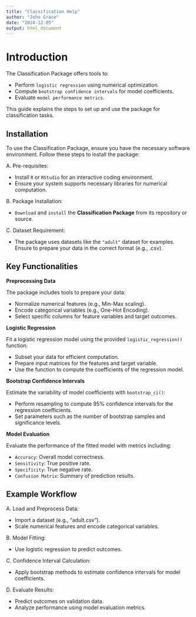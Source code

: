 ```yaml
---
title: "Classification Help"
author: "John Grace"
date: "2024-12-05"
output: html_document
---
```

# Introduction

The Classification Package offers tools to:

- Perform ```logistic regression``` using numerical optimization.
- Compute ```bootstrap confidence intervals``` for model coefficients.
- Evaluate ```model performance metrics```.

This guide explains the steps to set up and use the package for classification tasks.

## Installation

To use the Classification Package, ensure you have the necessary software environment. Follow these steps to install the package:

A. Pre-requisites:

- Install ```R``` or ```RStudio``` for an interactive coding environment.
- Ensure your system supports necessary libraries for numerical computation.

B. Package Installation:

- ```Download``` and ```install``` the **Classification Package** from its repository or source.

C. Dataset Requirement:

- The package uses datasets like the ```"adult"``` dataset for examples. Ensure to prepare your data in the correct format (e.g., .csv).

## Key Functionalities

**Preprocessing Data**

The package includes tools to prepare your data:

- Normalize numerical features (e.g., Min-Max scaling).
- Encode categorical variables (e.g., One-Hot Encoding).
- Select specific columns for feature variables and target outcomes.

**Logistic Regression**

Fit a logistic regression model using the provided ```logistic_regression()```       function:

- Subset your data for efficient computation.
- Prepare input matrices for the features and target variable.
- Use the function to compute the coefficients of the regression model.

**Bootstrap Confidence Intervals**

Estimate the variability of model coefficients with ```bootstrap_ci()```:

- Perform resampling to compute 95% confidence intervals for the regression coefficients.
- Set parameters such as the number of bootstrap samples and significance levels.

**Model Evaluation**

Evaluate the performance of the fitted model with metrics including:

- ```Accuracy```: Overall model correctness.
- ```Sensitivity```: True positive rate.
- ```Specificity```: True negative rate.
- ```Confusion Matrix```: Summary of prediction results.

## Example Workflow

A. Load and Preprocess Data:

- Import a dataset (e.g., "adult.csv").
- Scale numerical features and encode categorical variables.

B. Model Fitting:

- Use logistic regression to predict outcomes.

C. Confidence Interval Calculation:

- Apply bootstrap methods to estimate confidence intervals for model coefficients.

D. Evaluate Results:

- Predict outcomes on validation data.
- Analyze performance using model evaluation metrics.
